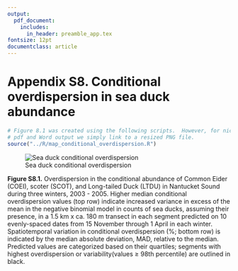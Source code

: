 ```yaml
---
output: 
  pdf_document:
    includes:
      in_header: preamble_app.tex
fontsize: 12pt
documentclass: article
---
```

# Appendix S8. Conditional overdispersion in sea duck abundance

```r
# Figure 8.1 was created using the following scripts.  However, for nice formatting in the 
# pdf and Word output we simply link to a resized PNG file.
source("../R/map_conditional_overdispersion.R")
```
![Sea duck conditional overdispersion](./Figures/conditional_overdispersion_maps_reduced.png)  

**Figure S8.1.** Overdispersion in the conditional abundance of Common Eider (COEI), scoter (SCOT), and Long-tailed Duck (LTDU) in Nantucket Sound during three winters, 2003 - 2005.  Higher median conditional overdispersion values (top row) indicate increased variance in excess of the mean in the negative binomial model in counts of sea ducks, assuming their presence, in a 1.5 km x ca. 180 m transect in each segment predicted on 10 evenly-spaced dates from 15 November through 1 April in each winter.  Spatiotemporal variation in conditional overdispersion (%; bottom row) is indicated by the median absolute deviation, MAD, relative to the median.  Predicted values are categorized based on their quartiles; segments with highest overdispersion or variability(values $\geq$ 98th percentile) are outlined in black.